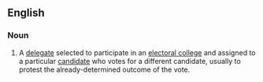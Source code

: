 {{wikipedia}}
==English==
===Noun===
{{en-noun|head=[[faithless]] [[elector]]}}
# {{context|US|politics|lang=en}} A [[delegate]] selected to participate in an [[electoral college]] and assigned to a particular [[candidate]] who votes for a different candidate, usually to protest the already-determined outcome of the vote.